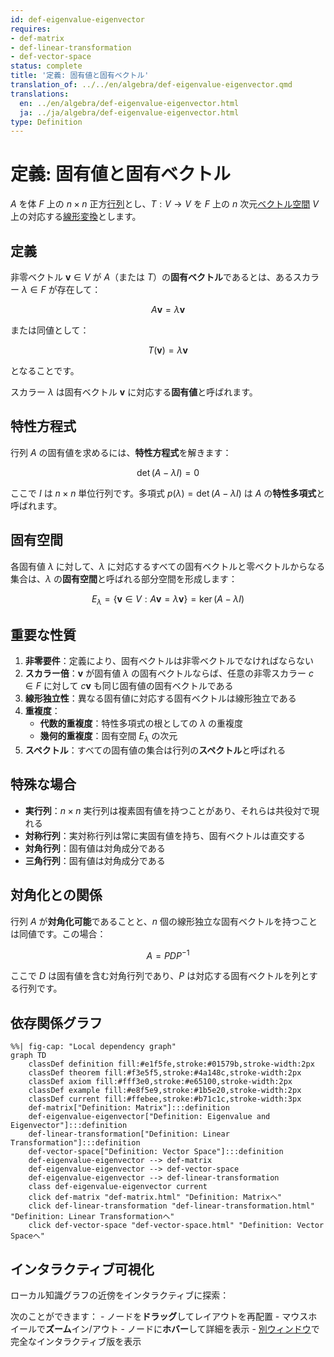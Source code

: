 ```yaml
---
id: def-eigenvalue-eigenvector
requires:
- def-matrix
- def-linear-transformation
- def-vector-space
status: complete
title: '定義: 固有値と固有ベクトル'
translation_of: ../../en/algebra/def-eigenvalue-eigenvector.qmd
translations:
  en: ../en/algebra/def-eigenvalue-eigenvector.html
  ja: ../ja/algebra/def-eigenvalue-eigenvector.html
type: Definition
---
```


# 定義: 固有値と固有ベクトル {#def-eigenvalue-eigenvector}

$A$ を体 $F$ 上の $n \times n$ 正方[行列](def-matrix.qmd)とし、$T: V \to V$ を $F$ 上の $n$ 次元[ベクトル空間](def-vector-space.qmd) $V$ 上の対応する[線形変換](def-linear-transformation.qmd)とします。

## 定義

非零ベクトル $\mathbf{v} \in V$ が $A$（または $T$）の**固有ベクトル**であるとは、あるスカラー $\lambda \in F$ が存在して：

$$A\mathbf{v} = \lambda\mathbf{v}$$

または同値として：

$$T(\mathbf{v}) = \lambda\mathbf{v}$$

となることです。

スカラー $\lambda$ は固有ベクトル $\mathbf{v}$ に対応する**固有値**と呼ばれます。

## 特性方程式

行列 $A$ の固有値を求めるには、**特性方程式**を解きます：

$$\det(A - \lambda I) = 0$$

ここで $I$ は $n \times n$ 単位行列です。多項式 $p(\lambda) = \det(A - \lambda I)$ は $A$ の**特性多項式**と呼ばれます。

## 固有空間

各固有値 $\lambda$ に対して、$\lambda$ に対応するすべての固有ベクトルと零ベクトルからなる集合は、$\lambda$ の**固有空間**と呼ばれる部分空間を形成します：

$$E_\lambda = \{\mathbf{v} \in V : A\mathbf{v} = \lambda\mathbf{v}\} = \ker(A - \lambda I)$$

## 重要な性質

1. **非零要件**：定義により、固有ベクトルは非零ベクトルでなければならない
2. **スカラー倍**：$\mathbf{v}$ が固有値 $\lambda$ の固有ベクトルならば、任意の非零スカラー $c \in F$ に対して $c\mathbf{v}$ も同じ固有値の固有ベクトルである
3. **線形独立性**：異なる固有値に対応する固有ベクトルは線形独立である
4. **重複度**：
   - **代数的重複度**：特性多項式の根としての $\lambda$ の重複度
   - **幾何的重複度**：固有空間 $E_\lambda$ の次元
5. **スペクトル**：すべての固有値の集合は行列の**スペクトル**と呼ばれる

## 特殊な場合

- **実行列**：$n \times n$ 実行列は複素固有値を持つことがあり、それらは共役対で現れる
- **対称行列**：実対称行列は常に実固有値を持ち、固有ベクトルは直交する
- **対角行列**：固有値は対角成分である
- **三角行列**：固有値は対角成分である

## 対角化との関係

行列 $A$ が**対角化可能**であることと、$n$ 個の線形独立な固有ベクトルを持つことは同値です。この場合：

$$A = PDP^{-1}$$

ここで $D$ は固有値を含む対角行列であり、$P$ は対応する固有ベクトルを列とする行列です。

## 依存関係グラフ

```mermaid
%%| fig-cap: "Local dependency graph"
graph TD
    classDef definition fill:#e1f5fe,stroke:#01579b,stroke-width:2px
    classDef theorem fill:#f3e5f5,stroke:#4a148c,stroke-width:2px
    classDef axiom fill:#fff3e0,stroke:#e65100,stroke-width:2px
    classDef example fill:#e8f5e9,stroke:#1b5e20,stroke-width:2px
    classDef current fill:#ffebee,stroke:#b71c1c,stroke-width:3px
    def-matrix["Definition: Matrix"]:::definition
    def-eigenvalue-eigenvector["Definition: Eigenvalue and Eigenvector"]:::definition
    def-linear-transformation["Definition: Linear Transformation"]:::definition
    def-vector-space["Definition: Vector Space"]:::definition
    def-eigenvalue-eigenvector --> def-matrix
    def-eigenvalue-eigenvector --> def-vector-space
    def-eigenvalue-eigenvector --> def-linear-transformation
    class def-eigenvalue-eigenvector current
    click def-matrix "def-matrix.html" "Definition: Matrixへ"
    click def-linear-transformation "def-linear-transformation.html" "Definition: Linear Transformationへ"
    click def-vector-space "def-vector-space.html" "Definition: Vector Spaceへ"
```

## インタラクティブ可視化

ローカル知識グラフの近傍をインタラクティブに探索：

::: {.graph-viz data-id="def-eigenvalue-eigenvector" data-width="700" data-height="500"}
:::

次のことができます：
- ノードを**ドラッグ**してレイアウトを再配置
- マウスホイールで**ズーム**イン/アウト
- ノードに**ホバー**して詳細を表示
- [別ウィンドウ](../../output/interactive/def-eigenvalue-eigenvector.html){target="_blank"}で完全なインタラクティブ版を表示
